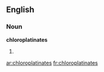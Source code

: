 ==English==

===Noun===
'''chloroplatinates'''

# {{plural of|[[chloroplatinate]]}}

[[ar:chloroplatinates]]
[[fr:chloroplatinates]]